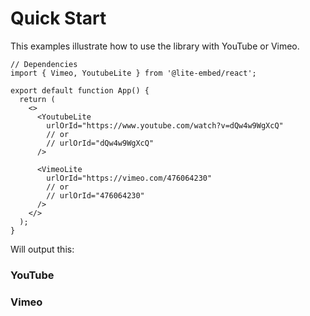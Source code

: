 
# Quick Start

This examples illustrate how to use the library with YouTube or Vimeo.

```tsx
// Dependencies
import { Vimeo, YoutubeLite } from '@lite-embed/react';

export default function App() {
  return (
    <>
      <YoutubeLite
        urlOrId="https://www.youtube.com/watch?v=dQw4w9WgXcQ"
        // or
        // urlOrId="dQw4w9WgXcQ"
      />

      <VimeoLite
        urlOrId="https://vimeo.com/476064230"
        // or
        // urlOrId="476064230"
      />
    </>
  );
}
```

Will output this:

### YouTube

<YoutubeLite
  className="mt-6 rounded-lg overflow-hidden shadow-2xl shadow-white/10"
  urlOrId="https://www.youtube.com/watch?v=dQw4w9WgXcQ"
/>

### Vimeo

<VimeoLite
  className="mt-6 rounded-lg overflow-hidden shadow-2xl shadow-white/10"
  urlOrId="https://vimeo.com/476064230"
/>
